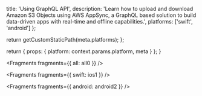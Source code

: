 
  title: 'Using GraphQL API',
  description:
    'Learn how to upload and download Amazon S3 Objects using AWS AppSync, a GraphQL based solution to build data-driven apps with real-time and offline capabilities.',
  platforms: ['swift', 'android']
};

  return getCustomStaticPath(meta.platforms);
};

  return {
    props: {
      platform: context.params.platform,
      meta
    }
  };
}


<Fragments fragments={{ all: all0 }} />


<Fragments fragments={{ swift: ios1 }} />


<Fragments fragments={{ android: android2 }} />

